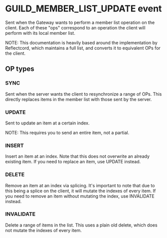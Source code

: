 # GUILD_MEMBER_LIST_UPDATE event
Sent when the Gateway wants to perform a member list operation on the client. Each of these
"ops" correspond to an operation the client will perform with its local member list.

NOTE: This documentation is heavily based around the implementation by Reflectcord, which
maintains a full list, and converts it to equivalent OPs for the client.

## OP types

### SYNC
Sent when the server wants the client to resynchronize a range of OPs. This directly replaces
items in the member list with those sent by the server.

### UPDATE
Sent to update an item at a certain index.

NOTE: This requires you to send an entire item, not a partial.

### INSERT
Insert an item at an index. Note that this does not overwrite an already existing item. If
you need to replace an item, use UPDATE instead.

### DELETE
Remove an item at an index via splicing. It's important to note that due to this being a splice
on the client, it will mutate the indexes of every item. If you need to remove an item without
mutating the index, use INVALIDATE instead.

### INVALIDATE
Delete a range of items in the list. This uses a plain old delete, which does not mutate
the indexes of every item.